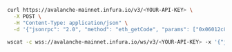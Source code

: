 
<Tabs>
  <TabItem value="curl">

```bash
curl https://avalanche-mainnet.infura.io/v3/<YOUR-API-KEY> \
  -X POST \
  -H "Content-Type: application/json" \
  -d '{"jsonrpc": "2.0", "method": "eth_getCode", "params": ["0x06012c8cf97bead5deae237070f9587f8e7a266d", "0x65a8db"], "id":1}'
```

  </TabItem>
  <TabItem value="WSS">

```bash
wscat -c wss://avalanche-mainnet.infura.io/ws/v3/<YOUR-API-KEY> -x '{"jsonrpc": "2.0", "method": "eth_getCode", "params": ["0x06012c8cf97bead5deae237070f9587f8e7a266d", "0x65a8db"], "id": 1}'
```

  </TabItem>
</Tabs>
